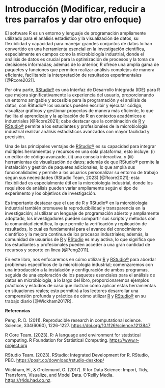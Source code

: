 # Introducción (Modificar, reducir a tres parrafos y dar otro enfoque)

El software R es un entorno y lenguaje de programación ampliamente utilizado para el análisis estadístico y la visualización de datos, su flexibilidad y capacidad para manejar grandes conjuntos de datos lo han convertido en una herramienta esencial en la investigación científica,  especialmente en campos como la microbiología industrial, donde el análisis de datos es crucial para la optimización de procesos y la toma de decisiones informadas; además de lo anterior, R ofrece una amplia gama de paquetes y funciones que permiten realizar análisis complejos de manera eficiente, facilitando la interpretación de resultados experimentales [@Rcore2021].

Por otra parte, [RStudio®](https://posit.co/download/rstudio-desktop/) es una Interfaz de Desarrollo Integrada (IDE) para R que mejora significativamente la experiencia del usuario, proporcionando un entorno amigable y accesible para la programación y el análisis de datos, con RStudio® los usuarios pueden escribir y ejecutar código, visualizar gráficos y gestionar proyectos de manera más eficiente, lo que facilita el aprendizaje y la aplicación de R en contextos académicos e industriales [@Rcore2021]; cabe destacar que la combinación de [R](https://www.r-project.org/) y [RStudio®](https://posit.co/download/rstudio-desktop/) permite a los estudiantes y profesionales de la microbiología industrial realizar análisis estadísticos avanzados con mayor facilidad y precisión.

Una de las principales ventajas de [RStudio®](https://posit.co/download/rstudio-desktop/) es su capacidad para integrar múltiples herramientas y recursos en una sola plataforma, esto incluye: (i) un editor de código avanzado, (ii) una consola interactiva, y (iii) herramientas de visualización de datos; además de que RStudio® permite la instalación y gestión de paquetes adicionales, lo que amplía sus funcionalidades y permite a los usuarios personalizar su entorno de trabajo según sus necesidades (RStudio Team, 2023) [@Rcore2021]; esta flexibilidad es especialmente útil en la microbiología industrial, donde los requisitos de análisis pueden variar ampliamente según el tipo de experimento y los objetivos de investigación.

Es importante destacar que el uso de R y RStudio® en la microbiología industrial también promueve la reproducibilidad y transparencia en la investigación; al utilizar un lenguaje de programación abierto y ampliamente adoptado, los investigadores pueden compartir sus scripts y métodos con la comunidad científica, lo que permite la verificación y replicación de resultados, lo cual es fundamental para el avance del conocimiento científico y la mejora continua de los procesos industriales; además, la comunidad de usuarios de [R](https://www.r-project.org/) y [RStudio](https://posit.co/download/rstudio-desktop/) es muy activa, lo que significa que los estudiantes y profesionales pueden acceder a una gran cantidad de recursos y soporte en línea [@Peng2011].

En este libro, nos enfocaremos en cómo utilizar [R](https://www.r-project.org/) y [RStudio®](https://posit.co/download/rstudio-desktop/) para abordar problemas específicos de la microbiología industrial; comenzaremos con una introducción a la instalación y configuración de ambos programas, seguida de una exploración de los paquetes esenciales para el análisis de datos en microbiología; a lo largo del libro, proporcionaremos ejemplos prácticos y estudios de caso que ilustran cómo aplicar estas herramientas en situaciones reales; esto permitirá a los lectores desarrollar una comprensión profunda y práctica de cómo utilizar [R](https://www.r-project.org/) y [RStudio®](https://posit.co/download/rstudio-desktop/) en su trabajo diario [@Wickham2017R].

**Referencias**

Peng, R. D. (2011). Reproducible research in computational science. Science, 334(6060), 1226-1227. <https://doi.org/10.1126/science.1213847>

R Core Team. (2023). R: A language and environment for statistical computing. R Foundation for Statistical Computing. <https://www.r-project.org>

RStudio Team. (2023). RStudio: Integrated Development for R. RStudio, PBC. <https://posit.co/download/rstudio-desktop/>

Wickham, H., & Grolemund, G. (2017). R for Data Science: Import, Tidy, Transform, Visualize, and Model Data. O'Reilly Media. [https://r4ds.had.co.nz](https://r4ds.had.co.nz/).
